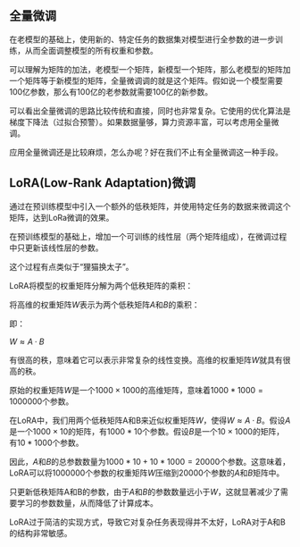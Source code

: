 
<WordCount>

## 全量微调

在老模型的基础上，使用新的、特定任务的数据集对模型进行全参数的进一步训练，从而全面调整模型的所有权重和参数。

可以理解为矩阵的加法，老模型一个矩阵，新模型一个矩阵，那么老模型的矩阵加一个矩阵等于新模型的矩阵，全量微调调的就是这个矩阵。假如说一个模型需要100亿参数，那么有100亿的老参数就需要100亿的新参数。

可以看出全量微调的思路比较传统和直接，同时也非常复杂。它使用的优化算法是梯度下降法（过拟合预警）。如果数据量够，算力资源丰富，可以考虑用全量微调。

应用全量微调还是比较麻烦，怎么办呢？好在我们不止有全量微调这一种手段。

## LoRA(Low-Rank Adaptation)微调

通过在预训练模型中引入一个额外的低秩矩阵，并使用特定任务的数据来微调这个矩阵，达到LoRa微调的效果。

在预训练模型的基础上，增加一个可训练的线性层（两个矩阵组成），在微调过程中只更新该线性层的参数。

这个过程有点类似于“狸猫换太子”。

LoRA将模型的权重矩阵分解为两个低秩矩阵的乘积：

将高维的权重矩阵$W$表示为两个低秩矩阵$A$和$B$的乘积：

即：

$W ≈ A·B$

有很高的秩，意味着它可以表示非常复杂的线性变换。高维的权重矩阵$W$就具有很高的秩。

原始的权重矩阵$W$是一个$1000×1000$的高维矩阵，意味着$1000*1000=1000000$个参数。

在LoRA中，我们用两个低秩矩阵A和B来近似权重矩阵$W$，使得$W ≈ A·B$。假设$A$是一个$1000×10$的矩阵，有$1000*10$个参数。假设$B$是一个$10×1000$的矩阵，有$10*1000$个参数。

因此，$A$和$B$的总参数数量为$1000*10+10*1000=20000$个参数。这意味着，LoRA可以将$1000000$个参数的权重矩阵$W$压缩到$20000$个参数的$A$和$B$矩阵中。

只更新低秩矩阵A和B的参数，由于$A$和$B$的参数数量远小于$W$，这就显著减少了需要学习的参数数量，从而降低了计算成本。

LoRA过于简洁的实现方式，导致它对复杂任务表现得并不太好，LoRA对于A和B的结构非常敏感。

</WordCount>